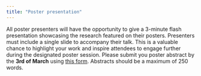 ```yaml
---
title: "Poster presentation"
---
```



All poster presenters will have the opportunity to give a 3-minute flash presentation showcasing the research featured on their posters. Presenters must include a single slide to accompany their talk. This is a valuable chance to highlight your work and inspire attendees to engage further during the designated poster session. Please submit you poster abstract by the **3rd of March** using [this form](https://forms.office.com/Pages/ResponsePage.aspx?id=KVxybjp2UE-B8i4lTwEzyJqR-CXnEDNJstG6HYmoV49UMzM3NFJOMUg5QVpXVUhZSEVLMVZUMDZESy4u). Abstracts should be a maximum of 250 words.